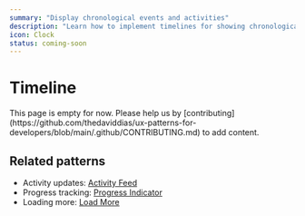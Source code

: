 ```yaml
---
summary: "Display chronological events and activities"
description: "Learn how to implement timelines for showing chronological data. Discover best practices for activity feeds, history logs, and event sequences."
icon: Clock
status: coming-soon
---
```



# Timeline

<Callout type="warning">
  This page is empty for now. Please help us by
  [contributing](https://github.com/thedaviddias/ux-patterns-for-developers/blob/main/.github/CONTRIBUTING.md)
  to add content.
</Callout>

## Related patterns

- Activity updates: [Activity Feed](/patterns/social/activity-feed)
- Progress tracking: [Progress Indicator](/patterns/user-feedback/progress-indicator)
- Loading more: [Load More](/patterns/navigation/load-more)